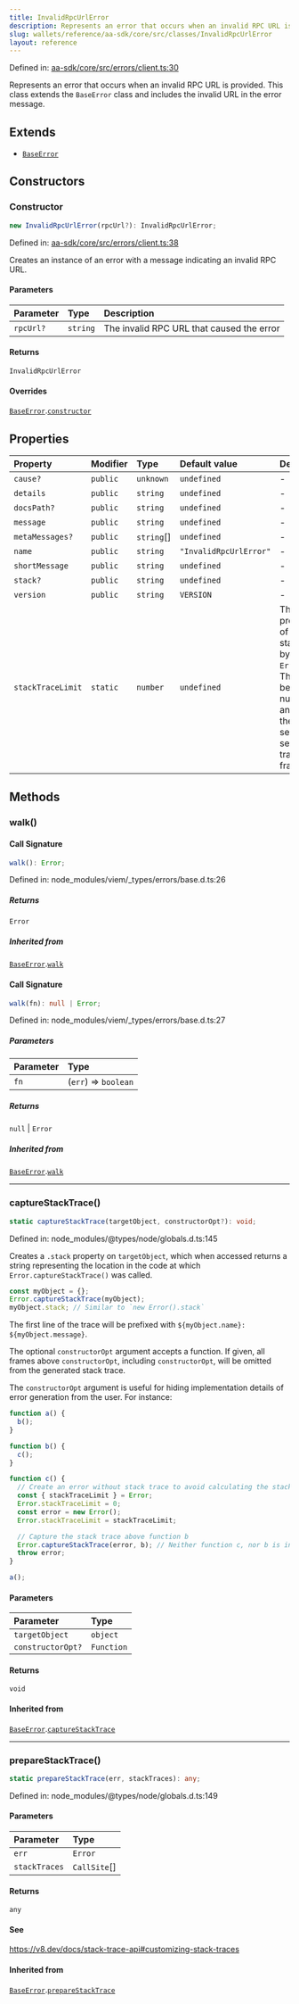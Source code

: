 ```yaml
---
title: InvalidRpcUrlError
description: Represents an error that occurs when an invalid RPC URL is provided. This class extends the `BaseError` class and includes the invalid URL in the error message.
slug: wallets/reference/aa-sdk/core/src/classes/InvalidRpcUrlError
layout: reference
---
```


Defined in: [aa-sdk/core/src/errors/client.ts:30](https://github.com/alchemyplatform/aa-sdk/blob/49e74eee8606f480b200b4612d00d950da8a8742/aa-sdk/core/src/errors/client.ts#L30)

Represents an error that occurs when an invalid RPC URL is provided. This class extends the `BaseError` class and includes the invalid URL in the error message.

## Extends

- [`BaseError`](BaseError.mdx)

## Constructors

### Constructor

```ts
new InvalidRpcUrlError(rpcUrl?): InvalidRpcUrlError;
```

Defined in: [aa-sdk/core/src/errors/client.ts:38](https://github.com/alchemyplatform/aa-sdk/blob/49e74eee8606f480b200b4612d00d950da8a8742/aa-sdk/core/src/errors/client.ts#L38)

Creates an instance of an error with a message indicating an invalid RPC URL.

#### Parameters

| Parameter | Type     | Description                               |
| :-------- | :------- | :---------------------------------------- |
| `rpcUrl?` | `string` | The invalid RPC URL that caused the error |

#### Returns

`InvalidRpcUrlError`

#### Overrides

[`BaseError`](BaseError.mdx).[`constructor`](BaseError.mdx#constructor)

## Properties

| Property                                     | Modifier | Type        | Default value          | Description                                                                                                                                                                                                                                                                                                                                                                                                                                       | Overrides                                                 | Inherited from                                                                  | Defined in                                                                                                                                                          |
| :------------------------------------------- | :------- | :---------- | :--------------------- | :------------------------------------------------------------------------------------------------------------------------------------------------------------------------------------------------------------------------------------------------------------------------------------------------------------------------------------------------------------------------------------------------------------------------------------------------ | :-------------------------------------------------------- | :------------------------------------------------------------------------------ | :------------------------------------------------------------------------------------------------------------------------------------------------------------------ |
| <a id="cause" /> `cause?`                    | `public` | `unknown`   | `undefined`            | -                                                                                                                                                                                                                                                                                                                                                                                                                                                 | -                                                         | [`BaseError`](BaseError.mdx).[`cause`](BaseError.mdx#cause)                     | node_modules/typescript/lib/lib.es2022.error.d.ts:26                                                                                                                |
| <a id="details" /> `details`                 | `public` | `string`    | `undefined`            | -                                                                                                                                                                                                                                                                                                                                                                                                                                                 | -                                                         | [`BaseError`](BaseError.mdx).[`details`](BaseError.mdx#details)                 | node_modules/viem/\_types/errors/base.d.ts:19                                                                                                                       |
| <a id="docspath" /> `docsPath?`              | `public` | `string`    | `undefined`            | -                                                                                                                                                                                                                                                                                                                                                                                                                                                 | -                                                         | [`BaseError`](BaseError.mdx).[`docsPath`](BaseError.mdx#docspath)               | node_modules/viem/\_types/errors/base.d.ts:20                                                                                                                       |
| <a id="message" /> `message`                 | `public` | `string`    | `undefined`            | -                                                                                                                                                                                                                                                                                                                                                                                                                                                 | -                                                         | [`BaseError`](BaseError.mdx).[`message`](BaseError.mdx#message)                 | node_modules/typescript/lib/lib.es5.d.ts:1077                                                                                                                       |
| <a id="metamessages" /> `metaMessages?`      | `public` | `string`\[] | `undefined`            | -                                                                                                                                                                                                                                                                                                                                                                                                                                                 | -                                                         | [`BaseError`](BaseError.mdx).[`metaMessages`](BaseError.mdx#metamessages)       | node_modules/viem/\_types/errors/base.d.ts:21                                                                                                                       |
| <a id="name" /> `name`                       | `public` | `string`    | `"InvalidRpcUrlError"` | -                                                                                                                                                                                                                                                                                                                                                                                                                                                 | [`BaseError`](BaseError.mdx).[`name`](BaseError.mdx#name) | -                                                                               | [aa-sdk/core/src/errors/client.ts:31](https://github.com/alchemyplatform/aa-sdk/blob/49e74eee8606f480b200b4612d00d950da8a8742/aa-sdk/core/src/errors/client.ts#L31) |
| <a id="shortmessage" /> `shortMessage`       | `public` | `string`    | `undefined`            | -                                                                                                                                                                                                                                                                                                                                                                                                                                                 | -                                                         | [`BaseError`](BaseError.mdx).[`shortMessage`](BaseError.mdx#shortmessage)       | node_modules/viem/\_types/errors/base.d.ts:22                                                                                                                       |
| <a id="stack" /> `stack?`                    | `public` | `string`    | `undefined`            | -                                                                                                                                                                                                                                                                                                                                                                                                                                                 | -                                                         | [`BaseError`](BaseError.mdx).[`stack`](BaseError.mdx#stack)                     | node_modules/typescript/lib/lib.es5.d.ts:1078                                                                                                                       |
| <a id="version" /> `version`                 | `public` | `string`    | `VERSION`              | -                                                                                                                                                                                                                                                                                                                                                                                                                                                 | -                                                         | [`BaseError`](BaseError.mdx).[`version`](BaseError.mdx#version)                 | [aa-sdk/core/src/errors/base.ts:26](https://github.com/alchemyplatform/aa-sdk/blob/49e74eee8606f480b200b4612d00d950da8a8742/aa-sdk/core/src/errors/base.ts#L26)     |
| <a id="stacktracelimit" /> `stackTraceLimit` | `static` | `number`    | `undefined`            | The `Error.stackTraceLimit` property specifies the number of stack frames collected by a stack trace (whether generated by `new Error().stack` or `Error.captureStackTrace(obj)`). The default value is `10` but may be set to any valid JavaScript number. Changes will affect any stack trace captured _after_ the value has been changed. If set to a non-number value, or set to a negative number, stack traces will not capture any frames. | -                                                         | [`BaseError`](BaseError.mdx).[`stackTraceLimit`](BaseError.mdx#stacktracelimit) | node_modules/@types/node/globals.d.ts:161                                                                                                                           |

## Methods

### walk()

#### Call Signature

```ts
walk(): Error;
```

Defined in: node_modules/viem/\_types/errors/base.d.ts:26

##### Returns

`Error`

##### Inherited from

[`BaseError`](BaseError.mdx).[`walk`](BaseError.mdx#walk)

#### Call Signature

```ts
walk(fn): null | Error;
```

Defined in: node_modules/viem/\_types/errors/base.d.ts:27

##### Parameters

| Parameter | Type                 |
| :-------- | :------------------- |
| `fn`      | (`err`) => `boolean` |

##### Returns

`null` | `Error`

##### Inherited from

[`BaseError`](BaseError.mdx).[`walk`](BaseError.mdx#walk)

---

### captureStackTrace()

```ts
static captureStackTrace(targetObject, constructorOpt?): void;
```

Defined in: node_modules/@types/node/globals.d.ts:145

Creates a `.stack` property on `targetObject`, which when accessed returns
a string representing the location in the code at which
`Error.captureStackTrace()` was called.

```js
const myObject = {};
Error.captureStackTrace(myObject);
myObject.stack; // Similar to `new Error().stack`
```

The first line of the trace will be prefixed with
`${myObject.name}: ${myObject.message}`.

The optional `constructorOpt` argument accepts a function. If given, all frames
above `constructorOpt`, including `constructorOpt`, will be omitted from the
generated stack trace.

The `constructorOpt` argument is useful for hiding implementation
details of error generation from the user. For instance:

```js
function a() {
  b();
}

function b() {
  c();
}

function c() {
  // Create an error without stack trace to avoid calculating the stack trace twice.
  const { stackTraceLimit } = Error;
  Error.stackTraceLimit = 0;
  const error = new Error();
  Error.stackTraceLimit = stackTraceLimit;

  // Capture the stack trace above function b
  Error.captureStackTrace(error, b); // Neither function c, nor b is included in the stack trace
  throw error;
}

a();
```

#### Parameters

| Parameter         | Type       |
| :---------------- | :--------- |
| `targetObject`    | `object`   |
| `constructorOpt?` | `Function` |

#### Returns

`void`

#### Inherited from

[`BaseError`](BaseError.mdx).[`captureStackTrace`](BaseError.mdx#capturestacktrace)

---

### prepareStackTrace()

```ts
static prepareStackTrace(err, stackTraces): any;
```

Defined in: node_modules/@types/node/globals.d.ts:149

#### Parameters

| Parameter     | Type          |
| :------------ | :------------ |
| `err`         | `Error`       |
| `stackTraces` | `CallSite`\[] |

#### Returns

`any`

#### See

https://v8.dev/docs/stack-trace-api#customizing-stack-traces

#### Inherited from

[`BaseError`](BaseError.mdx).[`prepareStackTrace`](BaseError.mdx#preparestacktrace)
